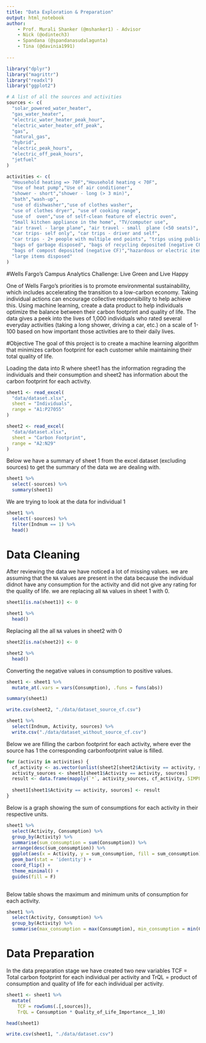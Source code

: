 ```yaml
---
title: "Data Exploration & Preparation"
output: html_notebook
author:
    - Prof. Murali Shanker (@mshanker1) - Advisor
    - Nick (@odintech3)
    - Spandana (@spandanasudalagunta)
    - Tina (@davinia1991)
    
---
```


```r
library("dplyr")
library("magrittr")
library("readxl")
library("ggplot2")
```

```r
# A list of all the sources and activities
sources <- c(
  "solar_powered_water_heater",
  "gas_water_heater",
  "electric_water_heater_peak_hour",
  "electric_water_heater_off_peak",
  "gas",
  "natural_gas",
  "hybrid",
  "electric_peak_hours",
  "electric_off_peak_hours",
  "jetfuel"
)

activities <- c(
  "Household heating => 70F","Household heating < 70F",
  "Use of heat pump","Use of air conditioner",
  "shower - short","shower - long (> 3 min)",
  "bath","wash-up",
  "use of dishwasher","use of clothes washer",
  "use of clothes dryer", "use of cooking range",
  "use of  oven","use of self-clean feature of electric oven",
  "Small kitchen appliance in the home", "TV/computer use",
  "air travel - large plane", "air travel - small  plane (<50 seats)",
  "car trips- self only", "car trips - driver and self",
  "car trips - 2+ people with multiple end points", "trips using public ground transportation",
  "bags of garbage disposed", "bags of recycling deposited (negative CF)",
  "bags of compost deposited (negative CF)","hazardous or electric items disposed",
  "large items disposed"
)
```

#Wells Fargo's Campus Analytics Challenge: Live Green and Live Happy

One of Wells Fargo’s priorities is to promote environmental sustainability, which includes accelerating the transition to a low-carbon economy. Taking individual actions can encourage collective responsibility to help achieve this. Using machine learning, create a data product to help individuals optimize the balance between their carbon footprint and quality of life. The data gives a peek into the lives of 1,000 individuals who rated several everyday activities (taking a long shower, driving a car, etc.) on a scale of 1-100 based on how important those activities are to their daily lives.

#Objective
The goal of this project is to create a machine learning algorithm that minimizes carbon footprint for each customer while maintaining their total quality of life.



Loading the data into R where sheet1 has the information regrading the individuals and their consumption and sheet2 has information about the carbon footprint for each activity.
```r
sheet1 <- read_excel(
  "data/dataset.xlsx",
  sheet = "Individuals",
  range = "A1:P27055"
)

sheet2 <- read_excel(
  "data/dataset.xlsx",
  sheet = "Carbon Footprint",
  range = "A2:N29"
)
```

Below we have a summary of sheet 1 from the excel dataset (excluding sources) to get the summary of the data we are dealing with.

```r
sheet1 %>%
  select(-sources) %>%
  summary(sheet1)
```
 We are trying to look at the data for individual 1  

```r
sheet1 %>%
  select(-sources) %>%
  filter(Indnum == 1) %>% 
  head()
```


# Data Cleaning

After reviewing the data we have noticed a lot of missing values. we are assuming that the `NA` values are present in the data because the individual didnot have any consumption for the activity and did not give any rating for the quality of life. we are replacing  all `NA` values in sheet 1 with 0.

```r
sheet1[is.na(sheet1)] <- 0 

sheet1 %>% 
  head()
```
Replacing all the all `NA` values in sheet2 with 0
```r
sheet2[is.na(sheet2)] <- 0 

sheet2 %>%
  head()
```
Converting the negative values in consumption to positive values.
```r
sheet1 <- sheet1 %>%
  mutate_at(.vars = vars(Consumption), .funs = funs(abs))

summary(sheet1)
```

```r
write.csv(sheet2, "./data/dataset_source_cf.csv")
```

```r
sheet1 %>%
  select(Indnum, Activity, sources) %>%
  write.csv("./data/dataset_without_source_cf.csv")
```


Below we are filling the carbon footprint for each activity, where ever the source has 1 the corresponding carbonfootprint value is filled.

```r
for (activity in activities) {
  cf_activity <- as.vector(unlist(sheet2[sheet2$Activity == activity, sources]))
  activity_sources <- sheet1[sheet1$Activity == activity, sources]
  result <- data.frame(mapply(`*`, activity_sources, cf_activity, SIMPLIFY = F)) 
  
  sheet1[sheet1$Activity == activity, sources] <- result
}
```

Below is a graph showing the sum of consumptions for each activity in their respective units.

```r
sheet1 %>%
  select(Activity, Consumption) %>%
  group_by(Activity) %>%
  summarise(sum_consumption = sum(Consumption)) %>%
  arrange(desc(sum_consumption)) %>%
  ggplot(aes(x = Activity, y = sum_consumption, fill = sum_consumption)) +
  geom_bar(stat = 'identity') +
  coord_flip() +
  theme_minimal() +
  guides(fill = F)
  
```

Below table shows the maximum and minimum units of consumption for each activity.

```r
sheet1 %>% 
  select(Activity, Consumption) %>%
  group_by(Activity) %>%
  summarise(max_consumption = max(Consumption), min_consumption = min(Consumption))
```

# Data Preparation

In the data preparation stage we have created two new variables TCF = Total carbon footprint for each individual per activity and TrQL = product of consumption and quality of life for each individual per activity. 

```r
sheet1 <- sheet1 %>%
  mutate(
    TCF = rowSums(.[,sources]),
    TrQL = Consumption * Quality_of_Life_Importance__1_10)

head(sheet1)
```


```r
write.csv(sheet1, "./data/dataset.csv")
```
